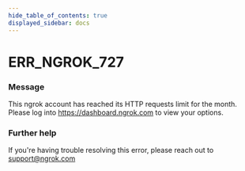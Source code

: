 ```yaml
---
hide_table_of_contents: true
displayed_sidebar: docs
---
```



# ERR_NGROK_727

### Message

This ngrok account has reached its HTTP requests limit for the month. Please log into https://dashboard.ngrok.com to view your options.

<ErrorDetails error="err_ngrok_727" />

### Further help

If you're having trouble resolving this error, please reach out to [support@ngrok.com](mailto:support@ngrok.com?subject=Help%20with%20ERR_NGROK_727)
